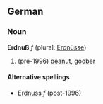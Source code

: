==German==
===Noun===
'''Erdnuß''' ''f'' (plural: [[Erdnüsse]])

# (pre-1996) [[peanut]], [[goober]]

====Alternative spellings====
*[[Erdnuss]] ''f'' (post-1996)